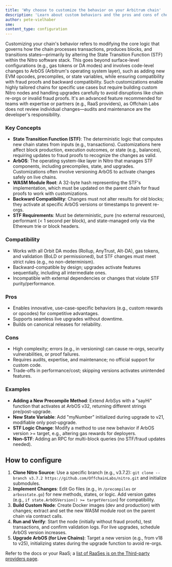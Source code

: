 ```yaml
---
title: 'Why choose to customize the behavior on your Arbitrum chain'
description: 'Learn about custom behaviors and the pros and cons of choosing to customize the behavior it on your chain.'
author: pete-vielhaber
sme:
content_type: configuration
---
```


Customizing your chain's behavior refers to modifying the core logic that governs how the chain processes transactions, produces blocks, and transitions states—primarily by altering the State Transition Function (STF) within the Nitro software stack. This goes beyond surface-level configurations (e.g., gas tokens or DA modes) and involves code-level changes to ArbOS (Arbitrum's operating system layer), such as adding new EVM opcodes, precompiles, or state variables, while ensuring compatibility with fraud proofs and backward compatibility. Such customizations enable highly tailored chains for specific use cases but require building custom Nitro nodes and handling upgrades carefully to avoid disruptions like chain re-orgs or invalid fraud proofs. It's an advanced feature recommended for teams with expertise or partners (e.g., RaaS providers), as Offchain Labs does not review individual changes—audits and maintenance are the developer's responsibility.

### Key Concepts

- **State Transition Function (STF)**: The deterministic logic that computes new chain states from inputs (e.g., transactions). Customizations here affect block production, execution outcomes, or state (e.g., balances), requiring updates to fraud proofs to recognize the changes as valid.
- **ArbOS**: The operating system-like layer in Nitro that manages STF components, including precompiles, state, and upgrades. Customizations often involve versioning ArbOS to activate changes safely on live chains.
- **WASM Module Root**: A 32-byte hash representing the STF's implementation, which must be updated on the parent chain for fraud proofs to work with customizations.
- **Backward Compatibility**: Changes must not alter results for old blocks; they activate at specific ArbOS versions or timestamps to prevent re-orgs.
- **STF Requirements**: Must be deterministic, pure (no external resources), performant (< 1 second per block), and state-managed only via the Ethereum trie or block headers.

### Compatibility

- Works with all Orbit DA modes (Rollup, AnyTrust, Alt-DA), gas tokens, and validation (BoLD or permissioned), but STF changes must meet strict rules (e.g., no non-determinism).
- Backward-compatible by design; upgrades activate features sequentially, including all intermediate ones.
- Incompatible with external dependencies or changes that violate STF purity/performance.

### Pros

- Enables innovative, use-case-specific behaviors (e.g., custom rewards or opcodes) for competitive advantages.
- Supports seamless live upgrades without downtime.
- Builds on canonical releases for reliability.

### Cons

- High complexity; errors (e.g., in versioning) can cause re-orgs, security vulnerabilities, or proof failures.
- Requires audits, expertise, and maintenance; no official support for custom code.
- Trade-offs in performance/cost; skipping versions activates unintended features.

### Examples

- **Adding a New Precompile Method**: Extend ArbSys with a "sayHi" function that activates at ArbOS v32, returning different strings pre/post-upgrade.
- **New State Variable**: Add "myNumber" initialized during upgrade to v21, modifiable only post-upgrade.
- **STF Logic Change**: Modify a method to use new behavior if ArbOS version >= target, e.g., altering gas rewards for deployers.
- **Non-STF**: Adding an RPC for multi-block queries (no STF/fraud updates needed).

## How to configure

1. **Clone Nitro Source**: Use a specific branch (e.g., v3.7.2): `git clone --branch v3.7.2 https://github.com/OffchainLabs/nitro.git` and initialize submodules.
2. **Implement Changes**: Edit Go files (e.g., in `/precompiles` or `arbosstate.go`) for new methods, states, or logic. Add version gates (e.g., `if state.ArbOSVersion() >= targetVersion`) for compatibility.
3. **Build Custom Node**: Create Docker images (dev and production) with changes; extract and set the new WASM module root on the parent chain via contract calls.
4. **Run and Verify**: Start the node (initially without fraud proofs), test transactions, and confirm validation logs. For live upgrades, schedule ArbOS version increases.
5. **Upgrade ArbOS (for Live Chains)**: Target a new version (e.g., from v18 to v25), initializing states during the upgrade function to avoid re-orgs.

Refer to the docs or your RaaS; a [list of RaaSes is on the Third-party providers page](/launch-arbitrum-chain/06-third-party-integrations/02-third-party-providers.md#rollup-as-a-service-raas-providers).
